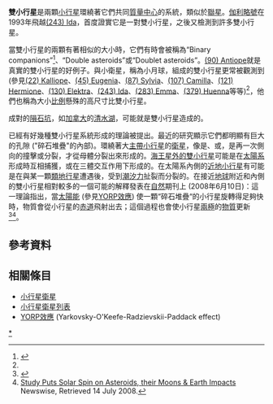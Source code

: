 '''雙小行星'''是兩顆[[小行星|小行星]]環繞著它們共同[[質心|質量中心]]的系統，類似於[[聯星|聯星]]。[[伽利略號|伽利略號]]在1993年飛越[[小行星243|(243) Ida]]，首度證實它是一對雙小行星，之後又檢測到許多雙小行星。

當雙小行星的兩顆有著相似的大小時，它們有時會被稱為“Binary companions”<ref name="IAU-list">{{cite web |date=2009-09-17 |title=Satellites and Companions of Minor Planets |publisher=IAU / Minor Planet Center |url=http://www.cbat.eps.harvard.edu/minorsats.html |accessdate=2011-01-08 |archive-date=2011-01-21 |archive-url=https://web.archive.org/web/20110121153650/http://www.cbat.eps.harvard.edu/minorsats.html |dead-url=no }}</ref>、“Double asteroids”或“Doublet asteroids”。[[小行星90|(90) Antiope]]就是真實的雙小行星的好例子。與小衛星，稱為小月球，組成的雙小行星更常被觀測到 (參見[[小行星22|(22) Kalliope]]、[[小行星45|(45) Eugenia]]、[[小行星87|(87) Sylvia]]、[[小行星107|(107) Camilla]]、[[小行星121|(121) Hermione]]、[[小行星130|(130) Elektra]]、[[小行星243|(243) Ida]]、[[小行星283|(283) Emma]]、[[小行星379|(379) Huenna]]等等)<ref name="IAU-list"/>，他們也稱為大小[[比例|比例]]懸殊的高尺寸比雙小行星。

成對的[[隕石坑|隕石坑]]，如[[加拿大|加拿大]]的[[清水湖_(加拿大)|清水湖]]，可能就是雙小行星造成的。

已經有好幾種雙小行星系統形成的理論被提出。最近的研究顯示它們都明顯有巨大的孔隙 ("碎石堆疊"的內部)。環繞著大[[主帶小行星|主帶小行星]]的[[衛星|衛星]]，像是{{AnyLink|小行星22|(22) Kalliope|(22) Kalliope}}、{{AnyLink|小行星22|(45) Eugenia|Eugenia}}或{{AnyLink|小行星87|(87) Sylvia|Sylvia}}，是再一次側向的撞擊或分裂，才從母體分裂出來形成的。[[海王星外天體|海王星外的雙小行星]]可能是在[[太陽系|太陽系]]形成時互相捕獲，或在三體交互作用下形成的。在太陽系內側的[[近地小行星|近地小行星]]有可能是在與某一顆[[類地行星|類地行星]]遭遇後，受到[[潮汐力|潮汐力]]扯裂而分裂的。在接近[[地球|地球]]附近和內側的雙小行星相對較多的一個可能的解釋發表在[[自然_(期刊)|自然]]期刊上 (2008年6月10日)：這一理論指出，當[[太陽能|太陽能]] (參見[[YORP效應|YORP效應]]) 使一顆“碎石堆疊“的小行星旋轉得足夠快時，物質會從小行星的[[赤道|赤道]]飛射出去；這個過程也會使小行星[[兩極|兩極]]的[[物質|物質]]更新<ref>{{cite journal|title=Rotational breakup as the origin of small binary asteroids.|journal=Nature|volume=454|issue=7201|pages= 188–191|id=10.1038/nature07078|doi=10.1038/nature07078|accessdate=2008-07-14|author=Walsh, Kevin J.|pmid=18615078|last2=Richardson|first2=DC|last3=Michel|first3=P|date=June 2008}}</ref><ref>[http://newswise.com/articles/view/542454/ Study Puts Solar Spin on Asteroids, their Moons & Earth Impacts] {{Wayback|url=http://newswise.com/articles/view/542454/ |date=20190503150942 }} Newswise, Retrieved 14 July 2008.</ref>。

== 參考資料 ==
{{reflist}}

== 相關條目 ==
*[[小行星衛星|小行星衛星]]
*[[小行星衛星#著名的雙小行星|小行星衛星列表]]
*[[YORP效應|YORP效應]] (Yarkovsky-O'Keefe-Radzievskii-Paddack effect)

{{小行星}}
{{小天體}}

[[Category:雙小行星|*]]